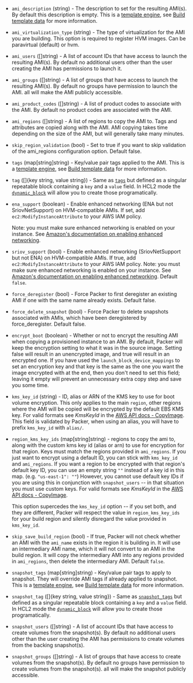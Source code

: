 <!-- Code generated from the comments of the AMIConfig struct in builder/amazon/common/ami_config.go; DO NOT EDIT MANUALLY -->

-   `ami_description` (string) - The description to set for the resulting
    AMI(s). By default this description is empty.  This is a
    [template engine](/docs/templates/engine), see [Build template
    data](#build-template-data) for more information.
    
-   `ami_virtualization_type` (string) - The type of virtualization for the AMI
    you are building. This option is required to register HVM images. Can be
    paravirtual (default) or hvm.
    
-   `ami_users` ([]string) - A list of account IDs that have access to
    launch the resulting AMI(s). By default no additional users other than the
    user creating the AMI has permissions to launch it.
    
-   `ami_groups` ([]string) - A list of groups that have access to
    launch the resulting AMI(s). By default no groups have permission to launch
    the AMI. all will make the AMI publicly accessible.
    
-   `ami_product_codes` ([]string) - A list of product codes to
    associate with the AMI. By default no product codes are associated with the
    AMI.
    
-   `ami_regions` ([]string) - A list of regions to copy the AMI to.
    Tags and attributes are copied along with the AMI. AMI copying takes time
    depending on the size of the AMI, but will generally take many minutes.
    
-   `skip_region_validation` (bool) - Set to true if you want to skip
    validation of the ami_regions configuration option. Default false.
    
-   `tags` (map[string]string) - Key/value pair tags applied to the AMI. This is a [template
    engine](/docs/templates/engine), see [Build template
    data](#build-template-data) for more information.
    
-   `tag` ([]{key string, value string}) - Same as [`tags`](#tags) but defined as a singular repeatable block
    containing a `key` and a `value` field. In HCL2 mode the
    [`dynamic_block`](/docs/configuration/from-1.5/expressions#dynamic-blocks)
    will allow you to create those programatically.
    
-   `ena_support` (boolean) - Enable enhanced networking (ENA but not SriovNetSupport) on
    HVM-compatible AMIs. If set, add `ec2:ModifyInstanceAttribute` to your
    AWS IAM policy.
    
    Note: you must make sure enhanced networking is enabled on your
    instance. See [Amazon's documentation on enabling enhanced
    networking](https://docs.aws.amazon.com/AWSEC2/latest/UserGuide/enhanced-networking.html#enabling_enhanced_networking).
    
-   `sriov_support` (bool) - Enable enhanced networking (SriovNetSupport but not ENA) on
    HVM-compatible AMIs. If true, add `ec2:ModifyInstanceAttribute` to your
    AWS IAM policy. Note: you must make sure enhanced networking is enabled
    on your instance. See [Amazon's documentation on enabling enhanced
    networking](https://docs.aws.amazon.com/AWSEC2/latest/UserGuide/enhanced-networking.html#enabling_enhanced_networking).
    Default `false`.
    
-   `force_deregister` (bool) - Force Packer to first deregister an existing
    AMI if one with the same name already exists. Default false.
    
-   `force_delete_snapshot` (bool) - Force Packer to delete snapshots
    associated with AMIs, which have been deregistered by force_deregister.
    Default false.
    
-   `encrypt_boot` (boolean) - Whether or not to encrypt the resulting AMI when
    copying a provisioned instance to an AMI. By default, Packer will keep the
    encryption setting to what it was in the source image. Setting false will
    result in an unencrypted image, and true will result in an encrypted one.
    If you have used the `launch_block_device_mappings` to set an encryption
    key and that key is the same as the one you want the image encrypted with
    at the end, then you don't need to set this field; leaving it empty will
    prevent an unnecessary extra copy step and save you some time.
    
-   `kms_key_id` (string) - ID, alias or ARN of the KMS key to use for boot volume encryption. This
    only applies to the main `region`, other regions where the AMI will be
    copied will be encrypted by the default EBS KMS key. For valid formats
    see *KmsKeyId* in the [AWS API docs -
    CopyImage](https://docs.aws.amazon.com/AWSEC2/latest/APIReference/API_CopyImage.html).
    This field is validated by Packer, when using an alias, you will have to
    prefix `kms_key_id` with `alias/`.
    
-   `region_kms_key_ids` (map[string]string) - regions to copy the ami to, along with the custom kms key id (alias or
    arn) to use for encryption for that region. Keys must match the regions
    provided in `ami_regions`. If you just want to encrypt using a default
    ID, you can stick with `kms_key_id` and `ami_regions`. If you want a
    region to be encrypted with that region's default key ID, you can use an
    empty string `""` instead of a key id in this map. (e.g. `"us-east-1":
    ""`) However, you cannot use default key IDs if you are using this in
    conjunction with `snapshot_users` -- in that situation you must use
    custom keys. For valid formats see *KmsKeyId* in the [AWS API docs -
    CopyImage](https://docs.aws.amazon.com/AWSEC2/latest/APIReference/API_CopyImage.html).
    
    This option supercedes the `kms_key_id` option -- if you set both, and
    they are different, Packer will respect the value in
    `region_kms_key_ids` for your build region and silently disregard the
    value provided in `kms_key_id`.
    
-   `skip_save_build_region` (bool) - If true, Packer will not check whether an AMI with the `ami_name` exists
    in the region it is building in. It will use an intermediary AMI name,
    which it will not convert to an AMI in the build region. It will copy
    the intermediary AMI into any regions provided in `ami_regions`, then
    delete the intermediary AMI. Default `false`.
    
-   `snapshot_tags` (map[string]string) - Key/value pair tags to apply to snapshot. They will override AMI tags if
    already applied to snapshot. This is a [template
    engine](/docs/templates/engine), see [Build template
    data](#build-template-data) for more information.
    
-   `snapshot_tag` ([]{key string, value string}) - Same as [`snapshot_tags`](#snapshot_tags) but defined as a singular
    repeatable block containing a `key` and a `value` field. In HCL2 mode the
    [`dynamic_block`](/docs/configuration/from-1.5/expressions#dynamic-blocks)
    will allow you to create those programatically.
    
-   `snapshot_users` ([]string) - A list of account IDs that have
    access to create volumes from the snapshot(s). By default no additional
    users other than the user creating the AMI has permissions to create
    volumes from the backing snapshot(s).
    
-   `snapshot_groups` ([]string) - A list of groups that have access to
    create volumes from the snapshot(s). By default no groups have permission
    to create volumes from the snapshot(s). all will make the snapshot
    publicly accessible.
    